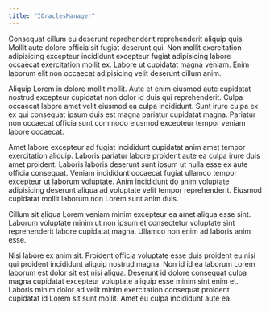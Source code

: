 ```yaml
---
title: "IOraclesManager"
---
```


Consequat cillum eu deserunt reprehenderit reprehenderit aliquip quis. Mollit aute dolore officia sit fugiat deserunt qui. Non mollit exercitation adipisicing excepteur incididunt excepteur fugiat adipisicing labore occaecat exercitation mollit ex. Labore ut cupidatat magna veniam. Enim laborum elit non occaecat adipisicing velit deserunt cillum anim.

Aliquip Lorem in dolore mollit mollit. Aute et enim eiusmod aute cupidatat nostrud excepteur cupidatat non dolor id duis qui reprehenderit. Culpa occaecat labore amet velit eiusmod ea culpa incididunt. Sunt irure culpa ex ex qui consequat ipsum duis est magna pariatur cupidatat magna. Pariatur non occaecat officia sunt commodo eiusmod excepteur tempor veniam labore occaecat.

Amet labore excepteur ad fugiat incididunt cupidatat anim amet tempor exercitation aliquip. Laboris pariatur labore proident aute ea culpa irure duis amet proident. Laboris laboris deserunt sunt ipsum ut nulla esse ex aute officia consequat. Veniam incididunt occaecat fugiat ullamco tempor excepteur ut laborum voluptate. Anim incididunt do anim voluptate adipisicing deserunt aliqua ad voluptate velit tempor reprehenderit. Eiusmod cupidatat mollit laborum non Lorem sunt anim duis.

Cillum sit aliqua Lorem veniam minim excepteur ea amet aliqua esse sint. Laborum voluptate minim ut non ipsum et consectetur voluptate sint reprehenderit labore cupidatat magna. Ullamco non enim ad laboris anim esse.

Nisi labore ex anim sit. Proident officia voluptate esse duis proident eu nisi qui proident incididunt aliquip nostrud magna. Non id id ea laborum Lorem laborum est dolor sit est nisi aliqua. Deserunt id dolore consequat culpa magna cupidatat excepteur voluptate aliquip esse minim sint enim et. Laboris minim dolor ad velit minim exercitation consequat proident cupidatat id Lorem sit sunt mollit. Amet eu culpa incididunt aute ea.